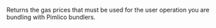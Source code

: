 
Returns the gas prices that must be used for the user operation you are bundling with Pimlico bundlers. <CreditCost network="bundler" method="pimlico_getUserOperationGasPrice" />
